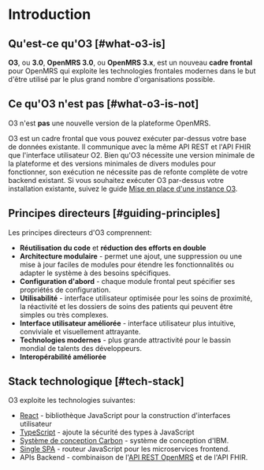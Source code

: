 # Introduction

## Qu'est-ce qu'O3 [#what-o3-is]

**O3**, ou **3.0**, **OpenMRS 3.0**, ou **OpenMRS 3.x**, est un nouveau **cadre frontal** pour OpenMRS qui exploite les technologies frontales modernes dans le but d'être utilisé par le plus grand nombre d'organisations possible.

## Ce qu'O3 n'est pas [#what-o3-is-not]

O3 n'est **pas** une nouvelle version de la plateforme OpenMRS.

O3 est un cadre frontal que vous pouvez exécuter par-dessus votre base de données existante. Il communique avec la même API REST et l'API FHIR que l'interface utilisateur O2. Bien qu'O3 nécessite une version minimale de la plateforme et des versions minimales de divers modules pour fonctionner, son exécution ne nécessite pas de refonte complète de votre backend existant. Si vous souhaitez exécuter O3 par-dessus votre installation existante, suivez le guide [Mise en place d'une instance O3](/docs/recipes/setting-up-an-o3-instance).

## Principes directeurs [#guiding-principles]

Les principes directeurs d'O3 comprennent:

- **Réutilisation du code** et **réduction des efforts en double**
- **Architecture modulaire** - permet une ajout, une suppression ou une mise à jour faciles de modules pour étendre les fonctionnalités ou adapter le système à des besoins spécifiques.
- **Configuration d'abord** - chaque module frontal peut spécifier ses propriétés de configuration.
- **Utilisabilité** - interface utilisateur optimisée pour les soins de proximité, la réactivité et les dossiers de soins des patients qui peuvent être simples ou très complexes.
- **Interface utilisateur améliorée** - interface utilisateur plus intuitive, conviviale et visuellement attrayante.
- **Technologies modernes** - plus grande attractivité pour le bassin mondial de talents des développeurs.
- **Interopérabilité améliorée**

## Stack technologique [#tech-stack]

O3 exploite les technologies suivantes:

- [React](https://react.dev) - bibliothèque JavaScript pour la construction d'interfaces utilisateur
- [TypeScript](https://typescriptlang.org) - ajoute la sécurité des types à JavaScript
- [Système de conception Carbon](https://carbondesignsystem.com) - système de conception d'IBM.
- [Single SPA](https://single-spa.js.org) - routeur JavaScript pour les microservices frontend.
- APIs Backend - combinaison de l'[API REST OpenMRS](https://rest.openmrs.org) et de l'API FHIR.

